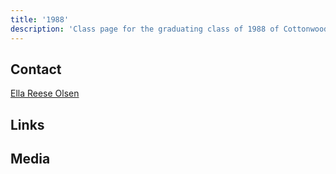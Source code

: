 ```yaml
---
title: '1988'
description: 'Class page for the graduating class of 1988 of Cottonwood High School.'
---
```



## Contact

[Ella Reese Olsen](mailto:ella@uslms.com)

## Links

<CardGrid>
  <LinkCard
    title="Class of '88 Homepage"
    href="https://www.1988colts.com/"
    description="Reunions, contact, memory book, photos."
  />
</CardGrid>

## Media


<YouTube
  id="xmQ9GhxJXrw"
  title="Cottonwood High Madrigals - 1988"
/>
